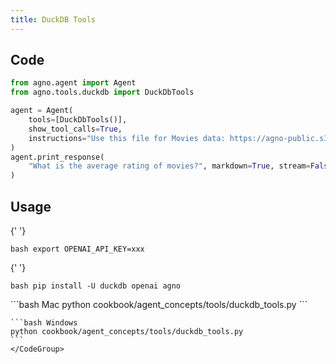 ```yaml
---
title: DuckDB Tools
---
```


## Code

```python cookbook/agent_concepts/tools/duckdb_tools.py
from agno.agent import Agent
from agno.tools.duckdb import DuckDbTools

agent = Agent(
    tools=[DuckDbTools()],
    show_tool_calls=True,
    instructions="Use this file for Movies data: https://agno-public.s3.amazonaws.com/demo_data/IMDB-Movie-Data.csv",
)
agent.print_response(
    "What is the average rating of movies?", markdown=True, stream=False
)
```

## Usage

<Steps>
  <Snippet file="create-venv-step.mdx" />

{' '}

<Step title="Set your API key">```bash export OPENAI_API_KEY=xxx ```</Step>

{' '}

<Step title="Install libraries">```bash pip install -U duckdb openai agno ```</Step>

  <Step title="Run Agent">
    <CodeGroup>
    ```bash Mac
    python cookbook/agent_concepts/tools/duckdb_tools.py
    ```

    ```bash Windows
    python cookbook/agent_concepts/tools/duckdb_tools.py
    ```
    </CodeGroup>

  </Step>
</Steps>
